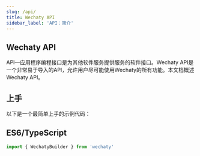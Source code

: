 ```yaml
---
slug: /api/
title: Wechaty API 
sidebar_label: 'API：简介'
---
```



<!-- Curious Beginner: API reference - Details all elements in an API. -->
<!-- Active User: API Guide - Contains far greater detail (including edge cases) than a tutorial or Codelab. -->

## Wechaty API

API—应用程序编程接口是为其他软件服务提供服务的软件接口。Wechaty API是一个非常易于导入的API，允许用户尽可能使用Wechaty的所有功能。本文档概述Wechaty API。

## 上手

以下是一个最简单上手的示例代码：

## ES6/TypeScript

```js
import { WechatyBuilder } from 'wechaty'
```